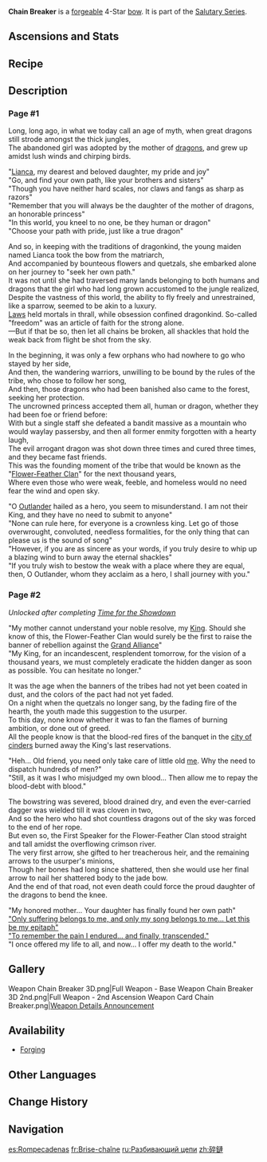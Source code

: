 {{Weapon Infobox
|title          = Chain Break&shy;er
|id             = 15431
|image          = <gallery>
Weapon Chain Breaker.png|Base
Weapon Chain Breaker 2nd.png|2nd Ascension
</gallery>
|type           = Bow
|quality        = 4
|base_atk       = 44
|2nd_stat_type  = ATK
|2nd_stat       = 6%
|series         = Salutary
|releaseDate    = 2024-08-28
|obtain         = Forging
|diagram        = [[Alom]]
|passive        = Flower—Feather Song
|effect         = For every party member from [[Natlan]] or who has a different [[Elemental Type]] from the equipping character, the equipping character gains (var1)% increased [[ATK]]. When there are no less than 3 of the aforementioned characters, the equipping character gains (var2) [[Elemental Mastery]].
|eff_rank1_var1 = 4.8
|eff_rank2_var1 = 6
|eff_rank3_var1 = 7.2
|eff_rank4_var1 = 8.4
|eff_rank5_var1 = 9.6
|eff_rank1_var2 = 24
|eff_rank2_var2 = 30
|eff_rank3_var2 = 36
|eff_rank4_var2 = 42
|eff_rank5_var2 = 48
|eff_att1       = ATK
|eff_att2       = Elemental Mastery
|eff_att3       = Effect By Party Region
}}
{{Description|A jade-adorned longbow. The gentle winds always seem to swirl gently about its string. Legends claim that this weapon was made in a far more ancient era by a dragon artisan.}}
'''Chain Breaker''' is a [[forge]]able 4-Star [[bow]].  It is part of the [[Salutary Series]].

==Ascensions and Stats==
{{Weapon Ascensions and Stats
|ascendMat1 = Night-Wind's Mystic Consideration
|ascendMat2 = Night-Wind's Mystic Premonition
|ascendMat3 = Night-Wind's Mystic Augury
|ascendMat4 = Night-Wind's Mystic Revelation
|bossMat1   = Feathery Fin
|bossMat2   = Lunar Fin
|bossMat3   = Chasmlight Fin
|commonMat1 = Juvenile Fang
|commonMat2 = Seasoned Fang
|commonMat3 = Tyrant's Fang
}}

==Recipe==
{{Recipe
|type = Forging
|Borderland Bow Billet = 1
|Condessence Crystal = 50
|White Iron Chunk = 50
|Mora = 500
|time = 10s
|sort = Borderland Bow Billet;Condessence Crystal;White Iron Chunk
}}

==Description==
===Page #1===
Long, long ago, in what we today call an age of myth, when great dragons still strode amongst the thick jungles,<br> 
The abandoned girl was adopted by the mother of [[Dragon|dragons]], and grew up amidst lush winds and chirping birds. 

"[[Lianca]], my dearest and beloved daughter, my pride and joy"<br>
"Go, and find your own path, like your brothers and sisters"<br>
"Though you have neither hard scales, nor claws and fangs as sharp as razors"<br>
"Remember that you will always be the daughter of the mother of dragons, an honorable princess"<br>
"In this world, you kneel to no one, be they human or dragon"<br>
"Choose your path with pride, just like a true dragon" 

And so, in keeping with the traditions of dragonkind, the young maiden named Lianca took the bow from the matriarch,<br>
And accompanied by bounteous flowers and quetzals, she embarked alone on her journey to "seek her own path."<br>
It was not until she had traversed many lands belonging to both humans and dragons that the girl who had long grown accustomed to the jungle realized,<br>
Despite the vastness of this world, the ability to fly freely and unrestrained, like a sparrow, seemed to be akin to a luxury.<br>
[[Heavenly Principles|Laws]] held mortals in thrall, while obsession confined dragonkind. So-called "freedom" was an article of faith for the strong alone.<br>
—But if that be so, then let all chains be broken, all shackles that hold the weak back from flight be shot from the sky.

In the beginning, it was only a few orphans who had nowhere to go who stayed by her side,<br>
And then, the wandering warriors, unwilling to be bound by the rules of the tribe, who chose to follow her song,<br>
And then, those dragons who had been banished also came to the forest, seeking her protection.<br>
The uncrowned princess accepted them all, human or dragon, whether they had been foe or friend before:<br>
With but a single staff she defeated a bandit massive as a mountain who would waylay passersby, and then all former enmity forgotten with a hearty laugh,<br>
The evil arrogant dragon was shot down three times and cured three times, and they became fast friends.<br>
This was the founding moment of the tribe that would be known as the "[[Flower-Feather Clan]]" for the next thousand years,<br>
Where even those who were weak, feeble, and homeless would no need fear the wind and open sky. 

"O [[Xbalanque|Outlander]] hailed as a hero, you seem to misunderstand. I am not their King, and they have no need to submit to anyone"<br>
"None can rule here, for everyone is a crownless king. Let go of those overwrought, convoluted, needless formalities, for the only thing that can please us is the sound of song"<br>
"However, if you are as sincere as your words, if you truly desire to whip up a blazing wind to burn away the eternal shackles"<br>
"If you truly wish to bestow the weak with a place where they are equal, then, O Outlander, whom they acclaim as a hero, I shall journey with you." 

===Page #2===
''Unlocked after completing [[Time for the Showdown]]''

"My mother cannot understand your noble resolve, my [[Och-Kan|King]]. Should she know of this, the Flower-Feather Clan would surely be the first to raise the banner of rebellion against the [[Grand Alliance]]" <br>
"My King, for an incandescent, resplendent tomorrow, for the vision of a thousand years, we must completely eradicate the hidden danger as soon as possible. You can hesitate no longer."

It was the age when the banners of the tribes had not yet been coated in dust, and the colors of the pact had not yet faded.<br> 
On a night when the quetzals no longer sang, by the fading fire of the hearth, the youth made this suggestion to the usurper.<br> 
To this day, none know whether it was to fan the flames of burning ambition, or done out of greed.<br> 
All the people know is that the blood-red fires of the banquet in the [[Ochkanatlan (Civilization)|city of cinders]] burned away the King's last reservations.

"Heh... Old friend, you need only take care of little old [[Lianca|me]]. Why the need to dispatch hundreds of men?"<br> 
"Still, as it was I who misjudged my own blood... Then allow me to repay the blood-debt with blood."

The bowstring was severed, blood drained dry, and even the ever-carried dagger was wielded till it was cloven in two,<br>
And so the hero who had shot countless dragons out of the sky was forced to the end of her rope. <br>
But even so, the First Speaker for the Flower-Feather Clan stood straight and tall amidst the overflowing crimson river. <br>
The very first arrow, she gifted to her treacherous heir, and the remaining arrows to the usurper's minions, <br>
Though her bones had long since shattered, then she would use her final arrow to nail her shattered body to the jade bow. <br>
And the end of that road, not even death could force the proud daughter of the dragons to bend the knee.

"My honored mother... Your daughter has finally found her own path" <br>
[[Ancient Name|"Only suffering belongs to me, and only my song belongs to me... Let this be my epitaph" <br>
"To remember the pain I endured... and finally, transcended."]] <br>
"I once offered my life to all, and now... I offer my death to the world."

==Gallery==
<gallery>
Weapon Chain Breaker 3D.png|Full Weapon - Base
Weapon Chain Breaker 3D 2nd.png|Full Weapon - 2nd Ascension
Weapon Card Chain Breaker.png|[https://www.hoyolab.com/article/32371536 Weapon Details Announcement]
</gallery>

==Availability==
*[[Forging]]
<!--** Its diagram, [[]], is obtained from [[]].-->

==Other Languages==
{{Other Languages
|1_en     = Chain Breaker
|1_zhs    = 碎链
|1_zhs_rm = Suìliàn
|1_zht    = 碎鏈
|1_zht_rm = Suìliàn
|1_zh_tl  = 
|1_ja     = チェーンブレイカー
|1_ja_rm  = Cheen Bureikaa
|1_ko     = 사슬 파괴자
|1_ko_tl  = 
|1_es     = Rompecadenas
|1_es_tl  = Chain Breaker
|1_fr     = Brise-chaîne
|1_fr_tl  = Chain Breaker
|1_ru     = Разбивающий цепи
|1_ru_tl  = Breaker of Chains
|1_th     = Chain Breaker
|1_vi     = Phá Xích
|1_vi_tl  = Chain Breaker
|1_de     = Zersprungene Ketten
|1_de_tl  = Shattered Chains
|1_id     = Chain Breaker
|1_pt     = Quebrador de Correntes
|1_pt_tl  = 
|1_tr     = Zincirkıran
|1_tr_tl  = 
|1_it     = Spezzacatene
|1_it_tl  = 
|2_en     = Flower-Feather Song
|2_zhs    = 花与落羽的长歌
|2_zhs_rm = 
|2_zht    = 花與落羽的長歌
|2_zht_rm = 
|2_zh_tl  = 
|2_ja     = 花と落羽の長歌
|2_ja_rm  = Hana to Raku'u no Chouka{{Assumed}}
|2_ja_tl  = 
|2_ko     = 꽃과 떨어진 깃털의 노래
|2_ko_tl  = 
|2_es     = Balada plumafloral
|2_es_tl  = Flower-Feather Ballad
|2_fr     = Chant de plumes et fleurs
|2_fr_tl  = Song of Feathers and Flowers
|2_ru     = Песнь Цветочного Пера
|2_ru_tl  = 
|2_th     = Flower-Feather Song
|2_vi     = Khúc Ca Hoa Và Lông Vũ
|2_vi_tl  = Song of Flowers and Feathers
|2_de     = Lieder der Blumen und fallenden Federn
|2_de_tl  = Songs of Flowers and Falling Feathers
|2_id     = Flower-Feather Song
|2_pt     = Canção da Flor de Penas
|2_pt_tl  = 
|2_tr     = Çiçek Tüyü Şarkısı
|2_tr_tl  = 
|2_it     = Canzone del Piumafiore
|2_it_tl  = 
}}

==Change History==
{{Change History|5.0}}

==Navigation==
{{Weapons by Series Navbox|Salutary}}
{{Weapon Navbox|Bows}}

[[es:Rompecadenas]]
[[fr:Brise-chaîne]]
[[ru:Разбивающий цепи]]
[[zh:碎鏈]]